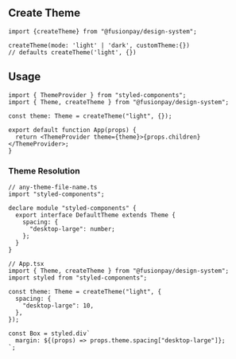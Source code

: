 ## Create Theme

```tsx
import {createTheme} from "@fusionpay/design-system";

createTheme(mode: 'light' | 'dark', customTheme:{})
// defaults createTheme('light', {})
```

## Usage

```tsx
import { ThemeProvider } from "styled-components";
import { Theme, createTheme } from "@fusionpay/design-system";

const theme: Theme = createTheme("light", {});

export default function App(props) {
  return <ThemeProvider theme={theme}>{props.children}</ThemeProvider>;
}
```

### Theme Resolution

```tsx
// any-theme-file-name.ts
import "styled-components";

declare module "styled-components" {
  export interface DefaultTheme extends Theme {
    spacing: {
      "desktop-large": number;
    };
  }
}

// App.tsx
import { Theme, createTheme } from "@fusionpay/design-system";
import styled from "styled-components";

const theme: Theme = createTheme("light", {
  spacing: {
    "desktop-large": 10,
  },
});

const Box = styled.div`
  margin: ${(props) => props.theme.spacing["desktop-large"]};
`;
```
